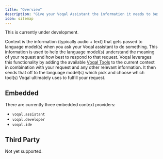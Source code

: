 ```yaml
---
title: "Overview"
description: "Give your Voqal Assistant the information it needs to best assist you"
icon: sitemap
---
```


<Warning>This is currently under development.</Warning>

Context is the information (typically audio + text) that gets passed to language model(s) when you ask your Voqal assistant to
do something. This information is used to help the language model(s) understand the meaning of your request and how best to respond
to that request. Voqal leverages this functionality by adding the available [Voqal Tools](/tools/overview) to the current context in combination with
your request and any other relevant information. It then sends that off to the language model(s) which pick and choose
which tool(s) Voqal ultimately uses to fulfill your request.

## Embedded

There are currently three embedded context providers:
 - `voqal.assistant`
 - `voqal.developer`
 - `voqal.ide`

 ## Third Party

 Not yet supported.
